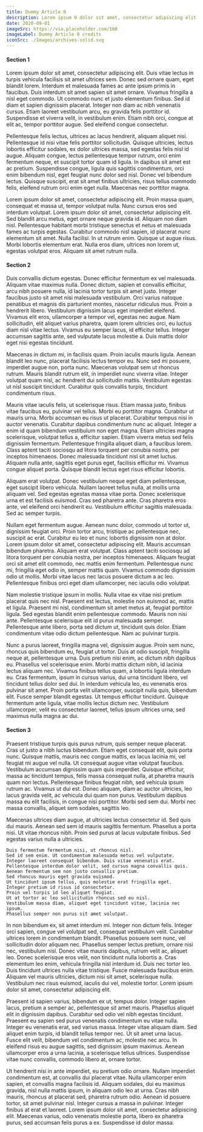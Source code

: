 ---
title: Dummy Article 0
description: Lorem ipsum 0 dolor sit amet, consectetur adipiscing elit. Duis vitae lectus in turpis vehicula facilisis sit amet ultrices sem.
date: 2020-09-01
imageSrc: https://via.placeholder.com/160
imageLabel: Dummy Article 0 credits
iconSrc: ./Images/archives-solid.svg
---

#### Section 1

Lorem ipsum dolor sit amet, consectetur adipiscing elit. Duis vitae lectus in turpis vehicula facilisis sit amet ultrices sem. Donec sed ornare quam, eget blandit lorem. Interdum et malesuada fames ac ante ipsum primis in faucibus. Duis interdum sit amet sapien sit amet ornare. Vivamus fringilla a nisl eget commodo. Ut commodo nunc et justo elementum finibus. Sed id diam et sapien dignissim placerat. Integer non diam ac nibh venenatis cursus. Etiam laoreet vestibulum arcu, eu gravida felis porttitor id. Suspendisse et viverra velit, in vestibulum enim. Etiam nibh orci, congue at elit ac, tempor porttitor augue. Sed eleifend congue consectetur.

Pellentesque felis lectus, ultrices ac lacus hendrerit, aliquam aliquet nisi. Pellentesque id nisi vitae felis porttitor sollicitudin. Quisque ultricies, lectus lobortis efficitur sodales, ex dolor ultrices massa, sed egestas felis nisl id augue. Aliquam congue, lectus pellentesque tempor rutrum, orci enim fermentum neque, et suscipit tortor quam id ligula. In dapibus sit amet est ac pretium. Suspendisse congue, ligula quis sagittis condimentum, orci enim bibendum nisl, eget feugiat nunc dolor sed nisl. Donec vel bibendum lectus. Quisque suscipit, erat sit amet finibus ultricies, risus tellus commodo felis, eleifend rutrum orci enim eget nulla. Maecenas nec porttitor magna.

Lorem ipsum dolor sit amet, consectetur adipiscing elit. Proin massa quam, consequat et massa ut, tempor volutpat nulla. Nunc cursus eros sed interdum volutpat. Lorem ipsum dolor sit amet, consectetur adipiscing elit. Sed blandit arcu metus, eget ornare neque gravida id. Aliquam non diam nisl. Pellentesque habitant morbi tristique senectus et netus et malesuada fames ac turpis egestas. Curabitur commodo nisl sapien, id placerat nunc elementum sit amet. Nulla facilisi. In ut rutrum enim. Quisque ut augue risus. Morbi lobortis elementum erat. Nulla eros diam, ultrices non lorem ut, egestas volutpat eros. Aliquam sit amet rutrum nulla.

#### Section 2

Duis convallis dictum egestas. Donec efficitur fermentum ex vel malesuada. Aliquam vitae maximus nulla. Donec dictum, sapien et convallis efficitur, arcu nibh posuere nulla, id lacinia tortor turpis sit amet justo. Integer faucibus justo sit amet nisi malesuada vestibulum. Orci varius natoque penatibus et magnis dis parturient montes, nascetur ridiculus mus. Proin a hendrerit libero. Vestibulum dignissim lacus eget imperdiet eleifend. Vivamus elit eros, ullamcorper a tempor vel, egestas nec augue. Nam sollicitudin, elit aliquet varius pharetra, quam lorem ultricies orci, eu luctus diam nisl vitae lectus. Vivamus eu semper lacus, id efficitur tellus. Integer accumsan sagittis ante, sed vulputate lacus molestie a. Duis mattis dolor eget nisi egestas tincidunt.

Maecenas in dictum mi, in facilisis quam. Proin iaculis mauris ligula. Aenean blandit leo nunc, placerat facilisis lectus tempor eu. Nunc sed mi posuere, imperdiet augue non, porta nunc. Maecenas volutpat sem ut rhoncus rutrum. Mauris blandit rutrum elit, in imperdiet nunc viverra vitae. Integer volutpat quam nisl, ac hendrerit dui sollicitudin mattis. Vestibulum egestas ut nisl suscipit tincidunt. Curabitur quis convallis turpis, tincidunt condimentum risus.

Mauris vitae iaculis felis, ut scelerisque risus. Etiam massa justo, finibus vitae faucibus eu, pulvinar vel tellus. Morbi eu porttitor magna. Curabitur ut mauris urna. Morbi accumsan eu risus ut placerat. Curabitur tempus nisi in auctor venenatis. Curabitur dapibus condimentum nunc ac aliquet. Integer a enim id quam bibendum vestibulum non eget magna. Etiam ultricies magna scelerisque, volutpat tellus a, efficitur sapien. Etiam viverra metus sed felis dignissim fermentum. Pellentesque fringilla aliquet diam, a faucibus lorem. Class aptent taciti sociosqu ad litora torquent per conubia nostra, per inceptos himenaeos. Donec malesuada tincidunt nisl sit amet luctus. Aliquam nulla ante, sagittis eget purus eget, facilisis efficitur mi. Vivamus congue aliquet porta. Quisque blandit lectus eget risus efficitur lobortis.

Aliquam erat volutpat. Donec vestibulum neque eget diam pellentesque, eget suscipit libero vehicula. Nullam laoreet tellus nulla, at mollis urna aliquam vel. Sed egestas egestas massa vitae porta. Donec scelerisque urna et est facilisis euismod. Cras sed pharetra ante. Cras pharetra eros ante, vel eleifend orci hendrerit eu. Vestibulum efficitur sagittis malesuada. Sed ac semper turpis.

Nullam eget fermentum augue. Aenean nunc dolor, commodo ut tortor ut, dignissim feugiat orci. Proin tortor arcu, tristique ac pellentesque nec, suscipit ac erat. Curabitur eu leo et nunc lobortis dignissim non at dolor. Lorem ipsum dolor sit amet, consectetur adipiscing elit. Mauris accumsan bibendum pharetra. Aliquam erat volutpat. Class aptent taciti sociosqu ad litora torquent per conubia nostra, per inceptos himenaeos. Aliquam feugiat orci sit amet elit commodo, nec mattis enim fermentum. Pellentesque nunc mi, fringilla eget odio in, semper mattis quam. Vivamus commodo dignissim odio ut mollis. Morbi vitae lacus nec lacus posuere dictum a ac leo. Pellentesque finibus orci eget diam ullamcorper, nec iaculis odio volutpat.

Nam molestie tristique ipsum in mollis. Nulla vitae ex vitae nisi pretium placerat quis nec nisl. Praesent est lectus, molestie non euismod ac, mattis et ligula. Praesent mi nisl, condimentum sit amet metus at, feugiat porttitor ligula. Sed egestas blandit enim pellentesque commodo. Mauris non nisi ante. Pellentesque scelerisque elit id purus malesuada semper. Pellentesque ante libero, porta sed dictum ut, tincidunt quis dolor. Etiam condimentum vitae odio dictum pellentesque. Nam ac pulvinar turpis.

Nunc a purus laoreet, fringilla magna vel, dignissim augue. Proin sem nunc, rhoncus quis bibendum eu, feugiat ut tortor. Duis at odio suscipit, fringilla neque at, pellentesque urna. Duis pretium nisi enim, ac dictum nibh dapibus eu. Phasellus vel scelerisque enim. Morbi mattis dictum nibh, id lacinia lectus aliquam nec. Vivamus finibus tellus quam, a lobortis ligula interdum eu. Cras fermentum, ipsum in cursus varius, dui urna tincidunt libero, vel tincidunt tellus dolor sed dui. In interdum vehicula leo, eu venenatis eros pulvinar sit amet. Proin porta velit ullamcorper, suscipit nulla quis, bibendum elit. Fusce semper blandit egestas. Ut tempus efficitur tincidunt. Quisque fermentum ante ligula, vitae mollis lectus dictum nec. Vestibulum ullamcorper, velit eu consectetur laoreet, tellus ipsum ultrices urna, sed maximus nulla magna ac dui.

#### Section 3

Praesent tristique turpis quis purus rutrum, quis semper neque placerat. Cras ut justo a nibh luctus bibendum. Etiam eget consequat elit, quis porta nunc. Quisque mattis, mauris nec congue mattis, ex lacus lacinia mi, vel feugiat mi augue vel nulla. Ut consequat augue vitae volutpat faucibus. Vestibulum accumsan dignissim quam quis imperdiet. Quisque efficitur, massa ac tincidunt tempus, felis massa consequat nulla, at pharetra mauris quam non lectus. Pellentesque finibus feugiat nibh, sed vehicula ipsum rutrum ac. Vivamus ut dui est. Donec aliquam, diam ac auctor ultricies, leo lacus gravida velit, ac vehicula dui quam non purus. Vestibulum dapibus massa eu elit facilisis, in congue nisi porttitor. Morbi sed sem dui. Morbi nec massa convallis, aliquet sem sodales, sagittis leo.

Maecenas ultrices diam augue, at ultricies lectus consectetur id. Sed quis dui mauris. Aenean sed sem id mauris sagittis fermentum. Phasellus a porta nisi. Ut vitae rhoncus nibh. Proin sed purus at lacus vulputate finibus. Sed egestas varius nulla a ultricies.

```
Duis fermentum fermentum nisi, ut rhoncus nisl.
Sed id sem enim. Ut condimentum malesuada metus vel vulputate.
Integer laoreet consequat bibendum. Duis vitae venenatis erat.
Pellentesque interdum dolor velit, sed cursus magna convallis quis.
Aenean fermentum sem non justo convallis pretium.
Sed rhoncus mauris eget gravida euismod.
Ut tincidunt ipsum tellus, quis molestie erat fringilla eget.
Integer pretium id risus id consectetur.
Proin vel turpis id leo aliquet feugiat.
Ut at tortor ac leo sollicitudin rhoncus sed eu nisl.
Vestibulum massa diam, aliquet eget tincidunt vitae, lacinia nec ipsum.
Phasellus semper non purus sit amet volutpat.
```

In non bibendum ex, sit amet interdum mi. Integer non dictum felis. Integer orci sapien, congue vel volutpat sed, consequat vestibulum velit. Curabitur ultrices lorem in condimentum blandit. Phasellus posuere sem nunc, vel sollicitudin dolor aliquam nec. Phasellus semper lectus pretium, ornare nisi nec, vestibulum nisl. Donec vitae mauris dapibus, rutrum velit ac, aliquet leo. Donec scelerisque eros velit, non tincidunt nulla lobortis a. Cras elementum leo enim, vehicula fringilla nisl interdum id. Duis nec tortor leo. Duis tincidunt ultrices nulla vitae tristique. Fusce malesuada faucibus enim. Aliquam vel mauris ultricies, dictum nisi sit amet, scelerisque nulla. Vestibulum nec risus euismod, iaculis dui vel, molestie tortor. Lorem ipsum dolor sit amet, consectetur adipiscing elit.

Praesent id sapien varius, bibendum ex ut, tempus dolor. Integer sapien lacus, pretium a semper ac, pellentesque sit amet mauris. Phasellus aliquet elit in dignissim dapibus. Curabitur sed odio vel nibh egestas tincidunt. Praesent eu sapien sed purus venenatis condimentum eu vitae nulla. Integer eu venenatis erat, sed varius massa. Integer vitae aliquam diam. Sed aliquet enim turpis, id blandit tellus tempor nec. Ut sit amet urna lacus. Fusce elit velit, bibendum vel condimentum ac, molestie nec arcu. In eleifend risus eu augue sagittis, sed dignissim ipsum maximus. Aenean ullamcorper eros a urna lacinia, a scelerisque tellus ultrices. Suspendisse vitae nunc convallis, commodo libero at, ornare tortor.

Ut hendrerit nisi in ante imperdiet, eu pretium odio ornare. Nullam imperdiet condimentum est, at convallis dui placerat vitae. Nulla ullamcorper enim sapien, et convallis magna facilisis id. Aliquam sodales, dui eu maximus gravida, nisl nulla mattis ipsum, in aliquam odio leo at urna. Cras nibh mauris, rhoncus at placerat sed, pharetra rutrum odio. Aenean id posuere tortor, sit amet pulvinar nisl. Integer cursus a massa in pulvinar. Integer finibus at erat et laoreet. Lorem ipsum dolor sit amet, consectetur adipiscing elit. Maecenas varius, odio venenatis molestie porta, libero ex pharetra purus, sed accumsan felis purus a ex. Suspendisse id dolor massa.
